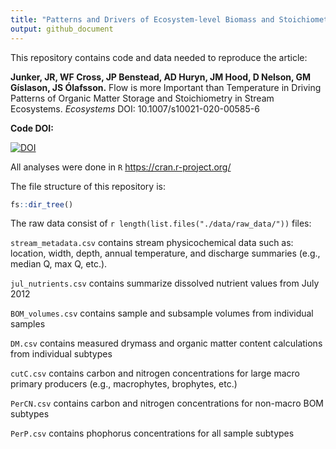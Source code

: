 ```yaml
---
title: "Patterns and Drivers of Ecosystem-level Biomass and Stoichiometry in Streams"
output: github_document
---
```



This repository contains code and data needed to reproduce the article:

**Junker, JR, WF Cross, JP Benstead, AD Huryn, JM Hood, D Nelson, GM Gíslason, JS Ólafsson.** Flow is more Important than Temperature in Driving Patterns of Organic Matter Storage and Stoichiometry in Stream Ecosystems.  *Ecosystems* DOI: 10.1007/s10021-020-00585-6

**Code DOI:**

[![DOI](https://zenodo.org/badge/3756279.svg)](https://zenodo.org/badge/latestdoi/3756279)

All analyses were done in `R` [https://cran.r-project.org/](https://cran.r-project.org/)

The file structure of this repository is:

```r
fs::dir_tree()
```

The raw data consist of  `r length(list.files("./data/raw_data/"))` files:

`stream_metadata.csv` contains stream physicochemical data such as: location, width, depth, annual temperature, and discharge summaries (e.g., median Q, max Q, etc.).

`jul_nutrients.csv` contains summarize dissolved nutrient values from July 2012

`BOM_volumes.csv` contains sample and subsample volumes from individual samples

`DM.csv` contains measured drymass and organic matter content calculations from individual subtypes

`cutC.csv` contains carbon and nitrogen concentrations for large macro primary producers (e.g., macrophytes, brophytes, etc.)

`PerCN.csv` contains carbon and nitrogen concentrations for non-macro BOM subtypes

`PerP.csv` contains phophorus concentrations for all sample subtypes
